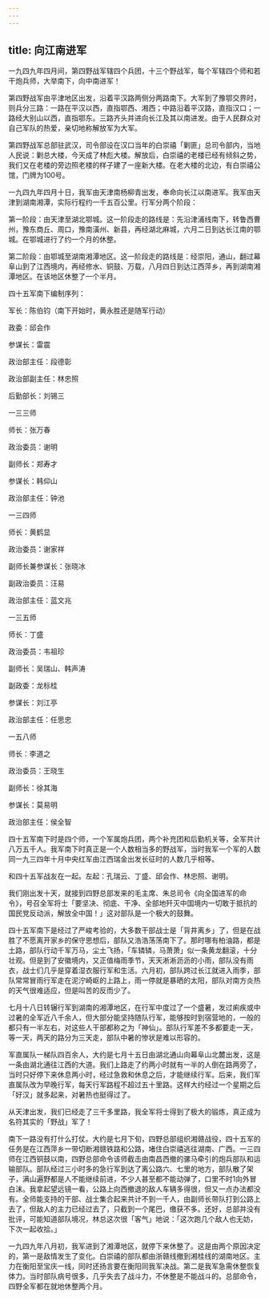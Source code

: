 ```yaml
---
---
---
```

title: 向江南进军
---




一九四九年四月间，第四野战军辖四个兵团，十三个野战军，每个军辖四个师和若干炮兵师，大举南下，向中南进军！

第四野战军由平津地区出发，沿着平汉路两侧分两路南下。大军到了豫鄂交界时，则兵分三路：一路在平汉以西，直指鄂西、湘西；中路沿着平汉路，直指汉口；一路经大别山以西，直指鄂东。三路齐头并进向长江及其以南进发。由于人民群众对自己军队的热爱，亲切地称解放军为大军。

第四野战军总部驻武汉，司令部设在汉口当年的白崇禧「剿匪」总司令部内，当地人民说：剿总大楼，今天成了林彪大楼。解放后，白崇禧的老楼已经有倾斜之势，我们又在老楼的旁边照老楼的样子建了一座新大楼。在老大楼的北边，有白崇禧公馆，门牌为100号。

一九四九年四月十日，我军由天津南杨柳青出发，奉命向长江以南进军。我军由天津到湖南湘潭，实际行程约一千五百公里。行军分两个阶段：

第一阶段：由天津至湖北鄂城。这一阶段走的路线是：先沿津浦线南下，转鲁西曹州，豫东商丘、周口，豫南潢州、新县，再经湖北麻城，六月二日到达长江南的鄂城。在鄂城进行了约一个月的休整。

第二阶段：由鄂城至湖南湘潭地区。这一阶段走的路线是：经崇阳，通山，翻过幕阜山到了江西境内，再经修水、铜鼓、万载，八月四日到达江西萍乡，再到湖南湘潭地区。在该地区休整了一个半月。

四十五军南下编制序列：

军长：陈伯钧（南下开始时，黄永胜还是随军行动）

政委：邱会作

参谋长：雷震

政治部主任：段德彰

政治部副主任：林忠照

后勤部长：刘锡三

一三三师

师长：张万春

政治委员：谢明

副师长：郑寿才

参谋长：韩仰山

政治部主任：钟池

一三四师

师长：黄鹤显

政治委员：谢家祥

副师长兼参谋长：张晓冰

副政治委员：汪易

政治部主任：蓝文兆

一三五师

师长：丁盛

政治委员：韦祖珍

副师长：吴瑞山、韩声涛

副政委：龙标桂

参谋长：刘江亭

政治部主任：任思忠

一五八师

师长：李道之

政治委员：王晓生

副师长：徐其海

参谋长：莫易明

政治部主任：侯全智

四十五军南下时是四个师，一个军属炮兵团，两个补充团和后勤机关等，全军共计八万五千人。我军南下时真正是一个人数相当多的野战军，当时我军一个军的人数同一九三四年十月中央红军由江西瑞金出发长征时的人数几乎相等。



和四十五军战友在一起。左起：孔瑞云、丁盛、邱会作、林忠照、谢明。

我们刚出发十天，就接到四野总部发来的毛主席、朱总司令《向全国进军的命令》，号召全军将士「要坚决、彻底、干净、全部地歼灭中国境内一切敢于抵抗的国民党反动派，解放全中国！」这对部队是一个极大的鼓舞。

四十五军南下是经过了严峻考验的，大多数干部战士是「背井离乡」了，但是在战胜了不愿离开家乡的保守思想后，部队又浩浩荡荡南下了。那时哪有柏油路，都是土路，部队行动千军万马，尘土飞扬，「车辚辚，马萧萧」似一条黄龙翻滚，十分壮观。但是到了安徽境内，又正值梅雨季节，天天淅淅沥沥的小雨，部队没有雨衣，战士们几乎是穿着湿衣服行军和生活。六月初，部队跨过长江就进入雨季，部队常常冒雨行军走在泥泞崎岖的上路上，雨一停就是暴晒的太阳，部队对南方炎热的天气很难适应，但是叫苦的反而少了。

七月十八日转辗行军到湖南的湘潭地区，在行军中度过了一个盛暑，发过痢疾或中过暑的全军近八千余人，但大部分能坚持随队行军，能够按时到宿营地的，一般的都只有一半左右，对这些人干部都称之为「神仙」。部队行军差不多都要走一天，等一天，两天的路分为三天走，部队中暑的惨状是难以形容的。

军直属队一梯队四百余人，大约是七月十五日由湖北通山向幕阜山北麓出发，这是一条由湖北通往江西的大道。我们上路走了约两小时就有一半的人倒在路两旁了，当时只好停下来休息两小时，经过急救和休息之后，才能继续行军。后来，我们军直属队改为早晚行军，每天行军路程不超过五十里路。这样大约经过一个星期之后「好汉」就多起来，对暑热也挺得过了。

从天津出发，我们已经走了三千多里路，我全军将士得到了极大的锻炼，真正成为名符其实的「野战」军了！

南下一路没有打什么打仗。大约是七月下旬，四野总部组织湘赣战役，四十五军的任务是在江西萍乡一带切断湘赣铁路和公路，堵住白崇禧逃往湖南、广西。一三四师在江西铜鼓以南，四野总部命令该师截击由南昌西撤的骡马牵引的炮兵部队和运输部队。部队经过三小时多的急行军到达了离公路六、七里的地方，部队散了架子，满山遍野都是人不能继续前进，不少人甚至都不能动弹了，口里不时1向外冒白沫。我拿起望远镜一看，公路上向西撤退的敌人车辆多得很，但又一点办法都没有。全师能支持的干部、战士集合起来共计不到一千人，由副师长带队打到公路上去了，但敌人的主力已经过去了，只截到一个尾巴，缴获不多。还好，总部并没有批评，可能知道部队境况，林总这次很「客气」地说：「这次跑几个敌人也无妨，下次一起收拾。」

一九四九年八月初，我军进到了湘潭地区，就停下来休整了。这是由两个原因决定的，第一是敌情发生了变化。白崇禧的部队都由浙赣线撤到湘桂线的湖南地区。主力在衡阳至宝庆一线，同时还扬言要在衡阳同我军决战。第二是我军急需休整恢复体力。当时部队病号很多，几乎失去了战斗力，不休整是不能战斗的。总部命令，四野全军都在就地休整两个月。